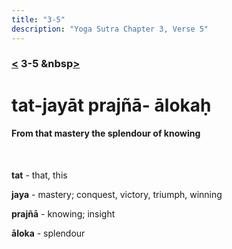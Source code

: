 ```yaml
---
title: "3-5"
description: "Yoga Sutra Chapter 3, Verse 5"
---
```


### [<](/Chapter-3/3-4/) 3-5 &nbsp[>](/Chapter-3/3-6/)

# tat-jayāt prajñā- ālokaḥ

#### From that mastery the splendour of knowing

<br />

**tat** - that, this

**jaya** - mastery; conquest, victory, triumph, winning

**prajñā** - knowing; insight

**āloka** - splendour
